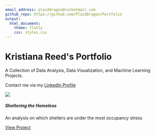```yaml
---
email_address: plaiddragon@rocketmail.com
github_repo: https://github.com/PlaidDragon/Portfolio
output:
  html_document:
    theme: flatly
    css: styles.css
---
```


```{=html}
<style type="text/css">
.main-container {
  max-width: 90% !important;
  margin: auto;
}
</style>

<div class="banner">
  <div class="container">
    <h1 class="banner-title">Kristiana Reed's Portfolio</h1>
    <p class="banner-subtitle">
      A Collection of Data Analysis, Data Visualization, and Machine Learning Projects.
    </p>
    <p> Contact me via my
      <a href="https://www.linkedin.com/in/kristiana-reed" class="banner-link" target="_blank">LinkedIn Profile</a>
    </p>
  </div>
</div>


<!-- <div class="btn-group filter-buttons"> -->
<!--   <button class="btn btn-primary active" data-filter="all">Show all</button>  -->
<!--   <button class="btn btn-outline-primary" data-filter="analysis">Data Analysis</button>  -->
<!--   <button class="btn btn-outline-primary" data-filter="dashboard">Dashboards</button> -->
<!--   <button class="btn btn-outline-primary" data-filter="machine_learning">Machine Learning</button>  -->
<!-- </div> -->

<div class="row portfolio">
   <div class="col-md-4 project-card analysis">
      <div class="card">
         <img src="images/homeless_shelter.png" class="card-img-top"> 
         <div class="card-body">
            <h5 class="card-title">Sheltering the Homeless</h5>
            <p class="card-text">An analysis on which shelters are under the most occupancy stress</p>
            <a href="HomelessShelterAnalysis.html" class="btn btn-sm btn-primary">View Project</a> 
         </div>
      </div>
   </div>
</div>

<script>
document.addEventListener("DOMContentLoaded", function() {
  const buttons = document.querySelectorAll(".filter-buttons button");
  const cards = document.querySelectorAll(".project-card");

  function filterProjects(filter) {
    cards.forEach(card => {
      if (filter === "all" || card.classList.contains(filter)) {
        card.classList.add("show");
      } else {
        card.classList.remove("show");
      }
    });
  }

  buttons.forEach(btn => {
    btn.addEventListener("click", () => {
      // Reset all buttons to outline style
      buttons.forEach(b => {
        b.classList.remove("btn-primary");
        b.classList.add("btn-outline-primary");
      });

      // Highlight the clicked button
      btn.classList.remove("btn-outline-primary");
      btn.classList.add("btn-primary");

      // Filter projects
      const filter = btn.getAttribute("data-filter");
      filterProjects(filter);
    });
  });

  // Show all by default
  filterProjects("all");
});
</script>
```
